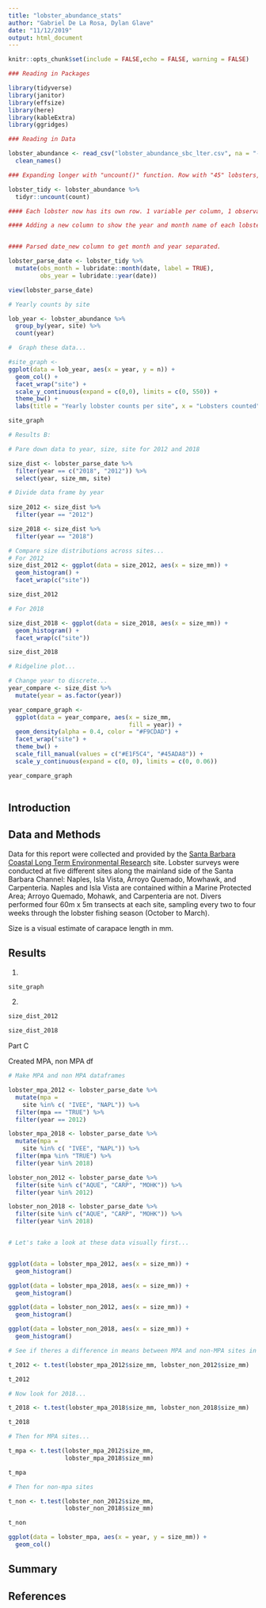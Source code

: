 ```yaml
---
title: "lobster_abundance_stats"
author: "Gabriel De La Rosa, Dylan Glave"
date: "11/12/2019"
output: html_document
---
```


```r
knitr::opts_chunk$set(include = FALSE,echo = FALSE, warning = FALSE)
```



```r
### Reading in Packages

library(tidyverse)
library(janitor)
library(effsize)
library(here)
library(kableExtra)
library(ggridges)
```


```r
### Reading in Data

lobster_abundance <- read_csv("lobster_abundance_sbc_lter.csv", na = "-99999") %>%
  clean_names() 
```


```r
### Expanding longer with "uncount()" function. Row with "45" lobsters, will now be 45 observations. Removed "count" row and gives each counted lobster its own rown

lobster_tidy <- lobster_abundance %>% 
  tidyr::uncount(count)
```


```r
#### Each lobster now has its own row. 1 variable per column, 1 observation per row AND 1 measurement per cell. 

#### Adding a new column to show the year and month name of each lobster observation: 


#### Parsed date_new column to get month and year separated. 

lobster_parse_date <- lobster_tidy %>% 
  mutate(obs_month = lubridate::month(date, label = TRUE),
         obs_year = lubridate::year(date))

view(lobster_parse_date)
```

```r
# Yearly counts by site

lob_year <- lobster_abundance %>% 
  group_by(year, site) %>%
  count(year)

#  Graph these data...

#site_graph <-
ggplot(data = lob_year, aes(x = year, y = n)) +
  geom_col() +
  facet_wrap("site") +
  scale_y_continuous(expand = c(0,0), limits = c(0, 550)) +
  theme_bw() +
  labs(title = "Yearly lobster counts per site", x = "Lobsters counted", y = "Year")

site_graph
```


```r
# Results B:

# Pare down data to year, size, site for 2012 and 2018

size_dist <- lobster_parse_date %>% 
  filter(year == c("2018", "2012")) %>%
  select(year, size_mm, site) 

# Divide data frame by year
  
size_2012 <- size_dist %>% 
  filter(year == "2012")

size_2018 <- size_dist %>% 
  filter(year == "2018")

# Compare size distributions across sites...
# For 2012
size_dist_2012 <- ggplot(data = size_2012, aes(x = size_mm)) +
  geom_histogram() +
  facet_wrap(c("site"))

size_dist_2012

# For 2018

size_dist_2018 <- ggplot(data = size_2018, aes(x = size_mm)) +
  geom_histogram() +
  facet_wrap(c("site"))

size_dist_2018

# Ridgeline plot...

# Change year to discrete...
year_compare <- size_dist %>% 
  mutate(year = as.factor(year))

year_compare_graph <- 
  ggplot(data = year_compare, aes(x = size_mm, 
                                  fill = year)) +
  geom_density(alpha = 0.4, color = "#F9CDAD") +
  facet_wrap("site") +
  theme_bw() +
  scale_fill_manual(values = c("#E1F5C4", "#45ADA8")) +
  scale_y_continuous(expand = c(0, 0), limits = c(0, 0.06))

year_compare_graph
  

```




## Introduction





## Data and Methods

Data for this report were collected and provided by the [Santa Barbara Coastal Long Term Environmental Research](https://portal.edirepository.org/nis/metadataviewer?packageid=knb-lter-sbc.77.3) site. 
  Lobster surveys were conducted at five different sites along the mainland side of the Santa Barbara Channel: Naples, Isla Vista, Arroyo Quemado, Mowhawk, and Carpenteria. Naples and Isla Vista are contained within a Marine Protected Area; Arroyo Quemado, Mohawk, and Carpenteria are not. Divers performed four 60m x 5m transects at each site, sampling every two to four weeks through the lobster fishing season (October to March). 

Size is a visual estimate of carapace length in mm. 


## Results

1. 

```r
site_graph
```


2. 


```r
size_dist_2012

size_dist_2018
```





Part C 

Created MPA, non MPA df
```r
# Make MPA and non MPA dataframes

lobster_mpa_2012 <- lobster_parse_date %>% 
  mutate(mpa =
    site %in% c( "IVEE", "NAPL")) %>% 
  filter(mpa == "TRUE") %>% 
  filter(year == 2012)

lobster_mpa_2018 <- lobster_parse_date %>% 
  mutate(mpa =
    site %in% c( "IVEE", "NAPL")) %>% 
  filter(mpa %in% "TRUE") %>% 
  filter(year %in% 2018)

lobster_non_2012 <- lobster_parse_date %>% 
  filter(site %in% c("AQUE", "CARP", "MOHK")) %>% 
  filter(year %in% 2012)

lobster_non_2018 <- lobster_parse_date %>% 
  filter(site %in% c("AQUE", "CARP", "MOHK")) %>% 
  filter(year %in% 2018)


# Let's take a look at these data visually first...


ggplot(data = lobster_mpa_2012, aes(x = size_mm)) +
  geom_histogram()

ggplot(data = lobster_mpa_2018, aes(x = size_mm)) +
  geom_histogram()

ggplot(data = lobster_non_2012, aes(x = size_mm)) +
  geom_histogram()

ggplot(data = lobster_non_2018, aes(x = size_mm)) +
  geom_histogram()

# See if theres a difference in means between MPA and non-MPA sites in 2012

t_2012 <- t.test(lobster_mpa_2012$size_mm, lobster_non_2012$size_mm)

t_2012

# Now look for 2018...

t_2018 <- t.test(lobster_mpa_2018$size_mm, lobster_non_2018$size_mm)

t_2018

# Then for MPA sites...

t_mpa <- t.test(lobster_mpa_2012$size_mm,
                lobster_mpa_2018$size_mm)

t_mpa

# Then for non-mpa sites

t_non <- t.test(lobster_non_2012$size_mm,
                lobster_non_2018$size_mm)

t_non

```

```r
ggplot(data = lobster_mpa, aes(x = year, y = size_mm)) +
  geom_col()
```



## Summary 




## References





